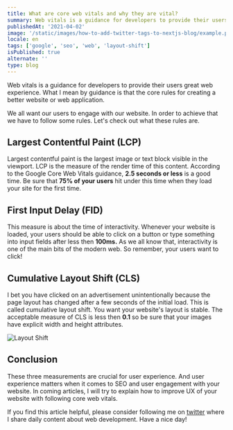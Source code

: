 ```yaml
---
title: What are core web vitals and why they are vital?
summary: Web vitals is a guidance for developers to provide their users great web experience.
publishedAt: '2021-04-02'
image: '/static/images/how-to-add-twitter-tags-to-nextjs-blog/example.png'
locale: en
tags: ['google', 'seo', 'web', 'layout-shift']
isPublished: true
alternate: ''
type: blog
---
```


Web vitals is a guidance for developers to provide their users great web experience. What I mean by guidance is that the core rules for creating a better website or web application.

We all want our users to engage with our website. In order to achieve that we have to follow some rules. Let's check out what these rules are.

## Largest Contentful Paint (LCP)

Largest contentful paint is the largest image or text block visible in the viewport. LCP is the measure of the render time of this content. According to the Google Core Web Vitals guidance, **2.5 seconds or less** is a good time. Be sure that **75% of your users** hit under this time when they load your site for the first time.

## First Input Delay (FID)

This measure is about the time of interactivity. Whenever your website is loaded, your users should be able to click on a button or type something into input fields after less then **100ms.** As we all know that, interactivity is one of the main bits of the modern web. So remember, your users want to click!

## Cumulative Layout Shift (CLS)

I bet you have clicked on an advertisement unintentionally because the page layout has changed after a few seconds of the initial load. This is called cumulative layout shift. You want your website's layout is stable. The acceptable measure of CLS is less then **0.1** so be sure that your images have explicit width and height attributes.

![Layout Shift](./layout-shift.jpg)

## Conclusion

These three measurements are crucial for user experience. And user experience matters when it comes to SEO and user engagement with your website. In coming articles, I will try to explain how to improve UX of your website with following core web vitals.

If you find this article helpful, please consider following me on [twitter](https://twitter.com/uguremirmustafa) where I share daily content about web development. Have a nice day!
